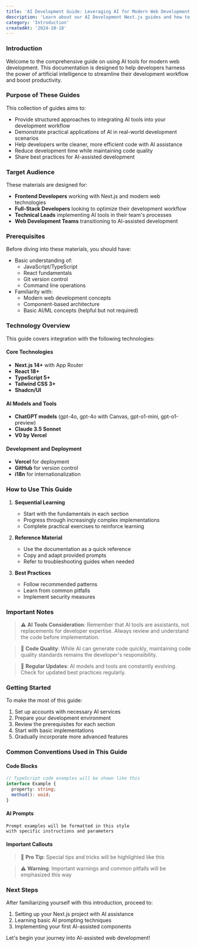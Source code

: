```yaml
---
title: 'AI Development Guide: Leveraging AI for Modern Web Development'
description: 'Learn about our AI Development Next.js guides and how to get the most out of them.'
category: 'Introduction'
createdAt: '2024-10-18'
---
```


### Introduction

Welcome to the comprehensive guide on using AI tools for modern web development. This documentation is designed to help developers harness the power of artificial intelligence to streamline their development workflow and boost productivity.

### Purpose of These Guides

This collection of guides aims to:
- Provide structured approaches to integrating AI tools into your development workflow
- Demonstrate practical applications of AI in real-world development scenarios
- Help developers write cleaner, more efficient code with AI assistance
- Reduce development time while maintaining code quality
- Share best practices for AI-assisted development

### Target Audience

These materials are designed for:

- **Frontend Developers** working with Next.js and modern web technologies
- **Full-Stack Developers** looking to optimize their development workflow
- **Technical Leads** implementing AI tools in their team's processes
- **Web Development Teams** transitioning to AI-assisted development

### Prerequisites

Before diving into these materials, you should have:

- Basic understanding of:
  - JavaScript/TypeScript
  - React fundamentals
  - Git version control
  - Command line operations
- Familiarity with:
  - Modern web development concepts
  - Component-based architecture
  - Basic AI/ML concepts (helpful but not required)

### Technology Overview

This guide covers integration with the following technologies:

#### Core Technologies
- **Next.js 14+** with App Router
- **React 18+**
- **TypeScript 5+**
- **Tailwind CSS 3+**
- **Shadcn/UI**

#### AI Models and Tools
- **ChatGPT models** (gpt-4o, gpt-4o with Canvas, gpt-o1-mini, gpt-o1-preview)
- **Claude 3.5 Sonnet**
- **V0 by Vercel**

#### Development and Deployment
- **Vercel** for deployment
- **GitHub** for version control
- **i18n** for internationalization

### How to Use This Guide

1. **Sequential Learning**
   - Start with the fundamentals in each section
   - Progress through increasingly complex implementations
   - Complete practical exercises to reinforce learning

2. **Reference Material**
   - Use the documentation as a quick reference
   - Copy and adapt provided prompts
   - Refer to troubleshooting guides when needed

3. **Best Practices**
   - Follow recommended patterns
   - Learn from common pitfalls
   - Implement security measures

### Important Notes

> ⚠️ **AI Tools Consideration**: Remember that AI tools are assistants, not replacements for developer expertise. Always review and understand the code before implementation.

> 📝 **Code Quality**: While AI can generate code quickly, maintaining code quality standards remains the developer's responsibility.

> 🔄 **Regular Updates**: AI models and tools are constantly evolving. Check for updated best practices regularly.

### Getting Started

To make the most of this guide:

1. Set up accounts with necessary AI services
2. Prepare your development environment
3. Review the prerequisites for each section
4. Start with basic implementations
5. Gradually incorporate more advanced features

### Common Conventions Used in This Guide

#### Code Blocks
```typescript
// TypeScript code examples will be shown like this
interface Example {
  property: string;
  method(): void;
}
```

#### AI Prompts
```prompt
Prompt examples will be formatted in this style
with specific instructions and parameters
```

#### Important Callouts
> 🎯 **Pro Tip**: Special tips and tricks will be highlighted like this

> ⚠️ **Warning**: Important warnings and common pitfalls will be emphasized this way

### Next Steps

After familiarizing yourself with this introduction, proceed to:
1. Setting up your Next.js project with AI assistance
2. Learning basic AI prompting techniques
3. Implementing your first AI-assisted components

Let's begin your journey into AI-assisted web development!
